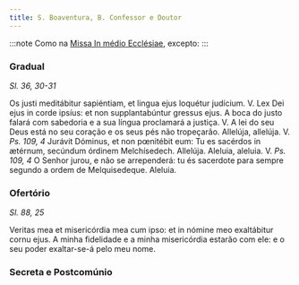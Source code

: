 ```yaml
---
title: S. Boaventura, B. Confessor e Doutor
---
```


:::note
Como na [Missa In médio Ecclésiae](/missal/comum/13doutores), excepto:
:::

### Gradual

_Sl. 36, 30-31_

<div class="grid grid-cols-2 gap-5">
  <span class="text-justify">
    Os justi meditábitur sapiéntiam, et lingua ejus loquétur judícium. V. Lex
    Dei ejus in corde ipsíus: et non supplantabúntur gressus ejus.
  </span>
  <span class="text-justify">
    A boca do justo falará com sabedoria e a sua língua proclamará a justiça. V.
    A lei do seu Deus está no seu coração e os seus pés não tropeçarão.
  </span>
  <span class="text-justify">
    Allelúja, allelúja. V. <em>Ps. 109, 4</em> Jurávit Dóminus, et non pœnitébit
    eum: Tu es sacérdos in ætérnum, secúndum órdinem Melchísedech. Allelúja.
  </span>
  <span class="text-justify">
    Aleluia, aleluia. V. <em>Ps. 109, 4</em> O Senhor jurou, e não se
    arrependerá: tu és sacerdote para sempre segundo a ordem de Melquisedeque.
    Aleluia.
  </span>
</div>

### Ofertório

_Sl. 88, 25_

<div class="grid grid-cols-2 gap-5">
  <span class="text-justify">
    Veritas mea et misericórdia mea cum ipso: et in nómine meo exaltábitur cornu
    ejus.
  </span>
  <span class="text-justify">
    A minha fidelidade e a minha misericórdia estarão com ele: e o seu poder
    exaltar-se-á pelo meu nome.
  </span>
</div>

### Secreta e Postcomúnio


<LinkCard
  href="/missal/comum/12confessorespontifices2"
  title="Confessores Pontífices - Missa Sacerdótes tui"
/>

